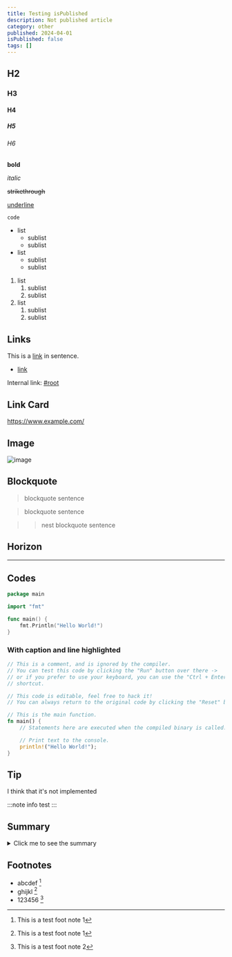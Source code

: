 ```yaml
---
title: Testing isPublished
description: Not published article
category: other
published: 2024-04-01
isPublished: false
tags: []
---
```


## H2

### H3

#### H4

##### H5

###### H6

**bold**

_italic_

~~strikethrough~~

<u>underline</u>

`code`

- list
  - sublist
  - sublist
- list
  - sublist
  - sublist

1. list
   1. sublist
   2. sublist
2. list
   1. sublist
   2. sublist

## Links

This is a [link](https://www.example.com) in sentence.

- [link](https://www.example.com)

Internal link: [#root](/)

## Link Card

https://www.example.com/

## Image

![image](/first-place.jpg)

## Blockquote

> blockquote sentence

> blockquote sentence

> > nest blockquote sentence

## Horizon

---

## Codes

```go title="main.go"
package main

import "fmt"

func main() {
    fmt.Println("Hello World!")
}
```

### With caption and line highlighted

```rust {11-14} title="main.rs" highlight="3-5" caption="This is a caption"
// This is a comment, and is ignored by the compiler.
// You can test this code by clicking the "Run" button over there ->
// or if you prefer to use your keyboard, you can use the "Ctrl + Enter"
// shortcut.

// This code is editable, feel free to hack it!
// You can always return to the original code by clicking the "Reset" button ->

// This is the main function.
fn main() {
    // Statements here are executed when the compiled binary is called.

    // Print text to the console.
    println!("Hello World!");
}
```

## Tip

I think that it's not implemented

:::note info
test
:::

## Summary

<details>
  <summary>Click me to see the summary</summary>
  <div>
    <p>This is a detail</p>
    **sentence can be placed**
  </div>
</details>

## Footnotes

- abcdef [^1]
- ghijkl [^1]
- 123456 [^2]

[^1]: This is a test foot note 1
[^2]: This is a test foot note 2
